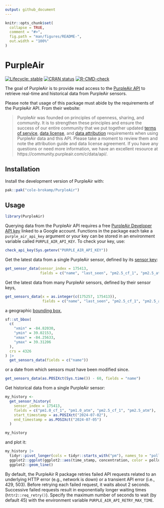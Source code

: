 ```yaml
---
output: github_document
---
```


<!-- README.md is generated from README.Rmd. Please edit that file -->

```r
knitr::opts_chunk$set(
  collapse = TRUE,
  comment = "#>",
  fig.path = "man/figures/README-",
  out.width = "100%"
)
```

# PurpleAir

<!-- badges: start -->
[![Lifecycle: stable](https://img.shields.io/badge/lifecycle-stable-brightgreen.svg)](https://lifecycle.r-lib.org/articles/stages.html#stable)
[![CRAN status](https://www.r-pkg.org/badges/version/PurpleAir)](https://CRAN.R-project.org/package=PurpleAir)
[![R-CMD-check](https://github.com/cole-brokamp/PurpleAir/actions/workflows/R-CMD-check.yaml/badge.svg)](https://github.com/cole-brokamp/PurpleAir/actions/workflows/R-CMD-check.yaml)
<!-- badges: end -->

The goal of PurpleAir is to provide read access to the [PurpleAir API](https://api.purpleair.com/) to retrieve real-time and historical data from PurpleAir sensors.

Please note that usage of this package must abide by the requirements of the PurpleAir API.  From their website:

> PurpleAir was founded on principles of openness, sharing, and community. It is to strengthen these principles and ensure the success of our entire community that we put together updated [terms of service](https://www.purpleair.com/terms), [data license](https://www.purpleair.com/license), and [data attribution](https://www.purpleair.com/attribution) requirements when using PurpleAir data and this API. Please take a moment to review them and note the attribution guide and data license agreement. If you have any questions or need more information, we have an excellent resource at https://community.purpleair.com/c/data/api/. 

## Installation

Install the development version of PurpleAir with:

``` r
pak::pak("cole-brokamp/PurpleAir")
```

## Usage

```r
library(PurpleAir)
```

Querying data from the PurpleAir API requires a free [PurpleAir Developer API key](https://develop.purpleair.com/sign-in?redirectURL=%2Fdashboards%2Fkeys) linked to a Google account. Functions in the package each take a `purple_air_api_key` argument or your key can be stored in an environment variable called `PURPLE_AIR_API_KEY`.  To check your key, use:

```r
check_api_key(Sys.getenv("PURPLE_AIR_API_KEY"))
```

Get the latest data from a single PurpleAir sensor, defined by its [sensor key](https://community.purpleair.com/t/sensor-index/4000):

```r
get_sensor_data(sensor_index = 175413,
                fields = c("name", "last_seen", "pm2.5_cf_1", "pm2.5_atm"))
```

Get the latest data from many PurpleAir sensors, defined by their sensor keys,

```r
get_sensors_data(x = as.integer(c(175257, 175413)),
                 fields = c("name", "last_seen", "pm2.5_cf_1", "pm2.5_atm"))
```

a geographic [bounding box](http://bboxfinder.com),

```r
sf::st_bbox(
  c(
    "xmin" = -84.82030,
    "ymin" = 39.02153,
    "xmax" = -84.25633,
    "ymax" = 39.31206
  ),
  crs = 4326
) |>
  get_sensors_data(fields = c("name"))
```

or a date from which sensors must have been modified since.

```r
get_sensors_data(as.POSIXct(Sys.time()) - 60, fields = "name")
```

Get historical data from a single PurpleAir sensor:

```r
my_history <-
  get_sensor_history(
    sensor_index = 175413,
    fields = c("pm1.0_cf_1", "pm1.0_atm", "pm2.5_cf_1", "pm2.5_atm"),
    start_timestamp = as.POSIXct("2024-07-02"),
    end_timestamp = as.POSIXct("2024-07-05")
  )

my_history
```

and plot it:

```r
my_history |>
  tidyr::pivot_longer(cols = tidyr::starts_with("pm"), names_to = "pollutant", values_to = "concentration") |>
  ggplot2::ggplot(ggplot2::aes(time_stamp, concentration, color = pollutant)) +
  ggplot2::geom_line()
```

By default, the PurpleAir R package retries failed API requests related to an underlying HTTP error (e.g., network is down) or a transient API error (i.e., 429, 503). Before retrying each failed request, it waits about 2 seconds. Successive failed requests result in exponentially longer waiting times (`httr2::req_retry()`). Specify the maximum number of seconds to wait (by default 45) with the environment variable `PURPLE_AIR_API_RETRY_MAX_TIME`. 

